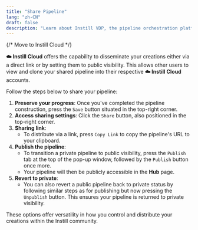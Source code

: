 ```yaml
---
title: "Share Pipeline"
lang: "zh-CN"
draft: false
description: "Learn about Instill VDP, the pipeline orchestration platform for unstructured data ETL, in the project Instill Core: https://github.com/instill-ai/instill-core"
---
```


{/* Move to Instill Cloud */}

**☁️ Instill Cloud** offers the capability to disseminate your creations either
via a direct link or by setting them to public visibility. This allows other
users to view and clone your shared pipeline into their respective **☁️ Instill
Cloud** accounts.

Follow the steps below to share your pipeline:

1. **Preserve your progress**: Once you've completed the pipeline construction,
   press the `Save` button situated in the top-right corner.
2. **Access sharing settings**: Click the `Share` button, also positioned in the
   top-right corner.
3. **Sharing link**:
   - To distribute via a link, press `Copy Link` to copy the pipeline's URL to
     your clipboard.
4. **Publish the pipeline**:
   - To transition a private pipeline to public visibility, press the `Publish` tab at
     the top of the pop-up window, followed by the `Publish` button once more.
   - Your pipeline will then be publicly accessible in the **Hub** page.
5. **Revert to private**:
   - You can also revert a public pipeline back to private status by following
     similar steps as for publishing but now pressing the `Unpublish` button.
     This ensures your pipeline is returned to private visibility.

These options offer versatility in how you control and distribute your creations
within the Instill community.
